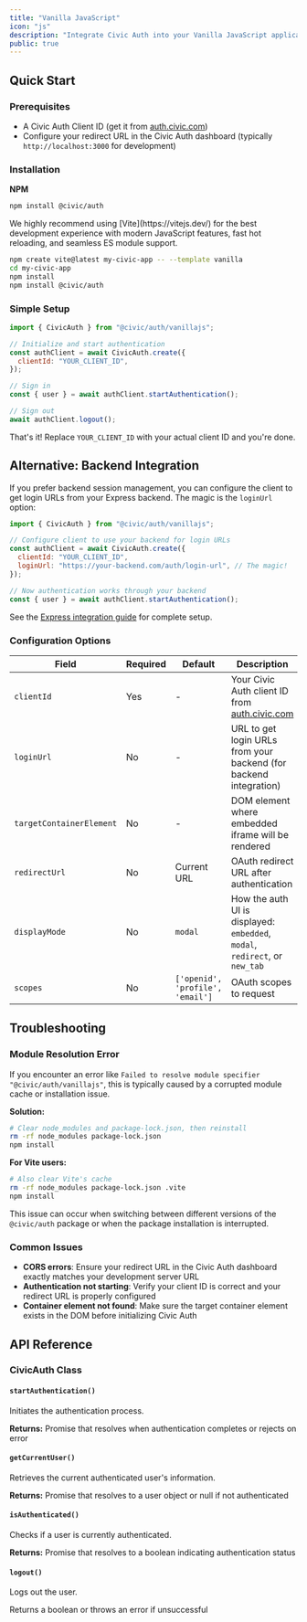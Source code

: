 ```yaml
---
title: "Vanilla JavaScript"
icon: "js"
description: "Integrate Civic Auth into your Vanilla JavaScript application with just a few lines of code."
public: true
---
```


## Quick Start

### Prerequisites

- A Civic Auth Client ID (get it from [auth.civic.com](https://auth.civic.com))
- Configure your redirect URL in the Civic Auth dashboard (typically `http://localhost:3000` for development)

### Installation

**NPM**

```bash
npm install @civic/auth
```

<Tip>
We highly recommend using [Vite](https://vitejs.dev/) for the best development experience with modern JavaScript features, fast hot reloading, and seamless ES module support.

```bash
npm create vite@latest my-civic-app -- --template vanilla
cd my-civic-app
npm install
npm install @civic/auth
```

</Tip>

### Simple Setup

```javascript
import { CivicAuth } from "@civic/auth/vanillajs";

// Initialize and start authentication
const authClient = await CivicAuth.create({
  clientId: "YOUR_CLIENT_ID",
});

// Sign in
const { user } = await authClient.startAuthentication();

// Sign out
await authClient.logout();
```

That's it\! Replace `YOUR_CLIENT_ID` with your actual client ID and you're done.

## Alternative: Backend Integration

If you prefer backend session management, you can configure the client to get login URLs from your Express backend. The magic is the `loginUrl` option:

```javascript
import { CivicAuth } from "@civic/auth/vanillajs";

// Configure client to use your backend for login URLs
const authClient = await CivicAuth.create({
  clientId: "YOUR_CLIENT_ID",
  loginUrl: "https://your-backend.com/auth/login-url", // The magic!
});

// Now authentication works through your backend
const { user } = await authClient.startAuthentication();
```

See the [Express integration guide](/express#frontend-integration-vanilla-javascript) for complete setup.

### Configuration Options

| Field                    | Required | Default                          | Description                                                                 |
| ------------------------ | -------- | -------------------------------- | --------------------------------------------------------------------------- |
| `clientId`               | Yes      | -                                | Your Civic Auth client ID from [auth.civic.com](https://auth.civic.com)     |
| `loginUrl`               | No       | -                                | URL to get login URLs from your backend (for backend integration)           |
| `targetContainerElement` | No       | -                                | DOM element where embedded iframe will be rendered                          |
| `redirectUrl`            | No       | Current URL                      | OAuth redirect URL after authentication                                     |
| `displayMode`            | No       | `modal`                          | How the auth UI is displayed: `embedded`, `modal`, `redirect`, or `new_tab` |
| `scopes`                 | No       | `['openid', 'profile', 'email']` | OAuth scopes to request                                                     |

## Troubleshooting

### Module Resolution Error

If you encounter an error like `Failed to resolve module specifier "@civic/auth/vanillajs"`, this is typically caused by a corrupted module cache or installation issue.

**Solution:**

```bash
# Clear node_modules and package-lock.json, then reinstall
rm -rf node_modules package-lock.json
npm install
```

**For Vite users:**

```bash
# Also clear Vite's cache
rm -rf node_modules package-lock.json .vite
npm install
```

This issue can occur when switching between different versions of the `@civic/auth` package or when the package installation is interrupted.

### Common Issues

- **CORS errors**: Ensure your redirect URL in the Civic Auth dashboard exactly matches your development server URL
- **Authentication not starting**: Verify your client ID is correct and your redirect URL is properly configured
- **Container element not found**: Make sure the target container element exists in the DOM before initializing Civic Auth

## API Reference

### CivicAuth Class

#### `startAuthentication()`

Initiates the authentication process.

**Returns:** Promise that resolves when authentication completes or rejects on error

#### `getCurrentUser()`

Retrieves the current authenticated user's information.

**Returns:** Promise that resolves to a user object or null if not authenticated

#### `isAuthenticated()`

Checks if a user is currently authenticated.

**Returns:** Promise that resolves to a boolean indicating authentication status

#### `logout()`

Logs out the user.

Returns a boolean or throws an error if unsuccessful
